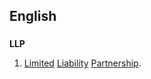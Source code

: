 ==English==

==={{initialism}}===
'''LLP'''

# {{law}} [[limited|Limited]] [[liability|Liability]] [[partnership|Partnership]].